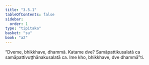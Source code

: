 ```yaml
---
title: "3.5.1"
tableOfContents: false
sidebar:
  order: 1
type: "tipitaka"
basket: "su"
book: "a2"
---
```



<DynamicBreadcrumb />

<Division number="164" book="a2" bookNo="15" page="93">

<Paragraph number="257" book="a2">
“Dveme, bhikkhave, dhammā. Katame dve? Samāpattikusalatā ca samāpattivuṭṭhānakusalatā ca. Ime kho, bhikkhave, dve dhammā”ti.
</Paragraph>
</Division>